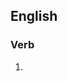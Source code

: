 ==English==

===Verb===
{{head|en|present participle}}

# {{present participle of|embue|lang=en|nocat=1}}